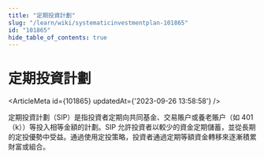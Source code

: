 ```yaml
---
title: "定期投資計劃"
slug: "/learn/wiki/systematicinvestmentplan-101865"
id: "101865"
hide_table_of_contents: true
---
```



# 定期投資計劃

<ArticleMeta id={101865} updatedAt={'2023-09-26 13:58:58'} />
<div className='border-solid border-b border-t-0 my-4 border-[var(--ifm-color-gray-300)]' />

定期投資計劃（SIP）是指投資者定期向共同基金、交易賬户或養老賬户（如 401（k））等投入相等金額的計劃。SIP 允許投資者以較少的資金定期儲蓄，並從長期的定投優勢中受益。通過使用定投策略，投資者通過定期等額資金轉移來逐漸積累財富或組合。
